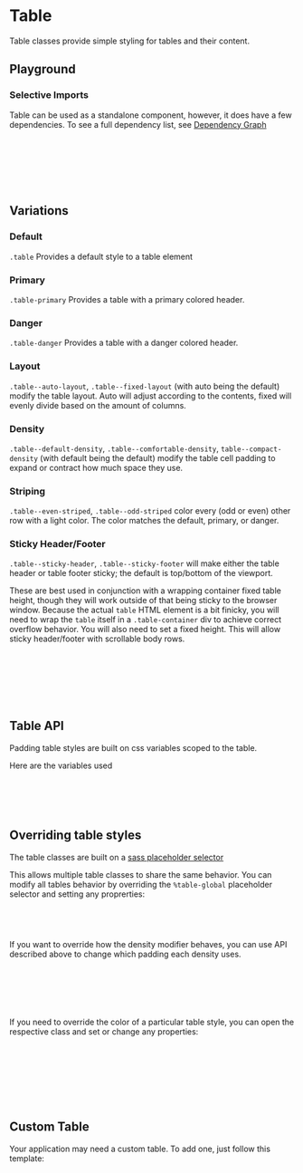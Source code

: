 
<Meta of={TableStories} />

# Table

Table classes provide simple styling for tables and their content.

## Playground

<Canvas of={TableStories.Default} />
<Controls of={TableStories.Default} />

### Selective Imports

Table can be used as a standalone component, however, it does have a few dependencies. To see a full dependency list, see [Dependency Graph](?path=/docs/overview-selective-imports--docs#dependencies)

```css
// Depends on
@import '@rolemodel/optics/dist/scss/core/tokens';
@import '@rolemodel/optics/dist/scss/core/base';

// Component
@import '@rolemodel/optics/dist/scss/components/table';
```

## Variations

### Default

`.table` Provides a default style to a table element

<Canvas of={TableStories.Default} />

### Primary

`.table-primary` Provides a table with a primary colored header.

<Canvas of={TableStories.Primary} />

### Danger

`.table-danger` Provides a table with a danger colored header.

<Canvas of={TableStories.Danger} />

### Layout

`.table--auto-layout`, `.table--fixed-layout` (with auto being the default) modify the table layout. Auto will adjust according to the contents, fixed will evenly divide based on the amount of columns.

<Canvas of={TableStories.FixedLayout} />

### Density

`.table--default-density`, `.table--comfortable-density`, `table--compact-density` (with default being the default) modify the table cell padding to expand or contract how much space they use.

<Canvas of={TableStories.ComfortableDensity} />

<Canvas of={TableStories.CompactDensity} />

### Striping

`.table--even-striped`, `.table--odd-striped` color every (odd or even) other row with a light color. The color matches the default, primary, or danger.

<Canvas of={TableStories.StripedEven} />

<Canvas of={TableStories.StripedOdd} />

### Sticky Header/Footer

`.table--sticky-header`, `.table--sticky-footer` will make either the table header or table footer sticky; the default is top/bottom of the viewport.

These are best used in conjunction with a wrapping container fixed table height, though they will work outside of that being sticky to the browser window. Because the actual `table` HTML element is a bit finicky, you will need to wrap the `table` itself in a `.table-container` div to achieve correct overflow behavior. You will also need to set a fixed height. This will allow sticky header/footer with scrollable body rows.

```html
<div class="table-container">
  // Container div with class also needs to set the desired height. 20vh in these examples
  <table class="table">
    // Actual table element ...
  </table>
</div>
```

<Canvas of={TableStories.StickyHeader} />

<Canvas of={TableStories.StickyFooter} />

<Canvas of={TableStories.StickyBoth} />

## Table API

Padding table styles are built on css variables scoped to the table.

Here are the variables used

```css
// Variable API
--_op-table-cell-padding-default:
--_op-table-cell-padding-comfortable:
--_op-table-cell-padding-compact:
```

## Overriding table styles

The table classes are built on a [sass placeholder selector](https://sass-lang.com/documentation/style-rules/placeholder-selectors)

This allows multiple table classes to share the same behavior. You can modify all tables behavior by overriding the `%table-global` placeholder selector and setting any proprerties:

```scss
%table-global {
  font-size: var(--op-font-2x-large);
}
```

If you want to override how the density modifier behaves, you can use API described above to change which padding each density uses.

```css
%table-global {
  --_op-table-cell-padding-default: var(--op-space-x-small) var(--op-space-2x-small);
  --_op-table-cell-padding-comfortable: var(--op-space-large) var(--op-space-medium);
  --_op-table-cell-padding-compact: var(--op-space-2x-small) var(--op-space-3x-small);
}
```

If you need to override the color of a particular table style, you can open the respective class and set or change any properties:

```css
// This will only affect the primary table, but not default or danger
.table-primary {
  thead {
    background-color: purple;
    color: white;
  }
}
```

## Custom Table

Your application may need a custom table. To add one, just follow this template:

```css
.table-{name} {
  @extend %table-global;

  thead {
    background-color:
    color:
  }
}
```

```css
.table-purple {
  @extend %table-global;

  thead {
    background-color: purple;
    color: white;
  }
}
```
